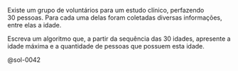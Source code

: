 <!-- Máximo e contagem simultâneas (idades) -->
::: {#exr-0042}
Existe um grupo de voluntários para um estudo clínico, perfazendo 30\ pessoas. Para cada uma delas foram coletadas diversas informações, entre elas a idade.

Escreva um algoritmo que, a partir da sequência das 30\ idades, apresente a idade máxima e a quantidade de pessoas que possuem esta idade.

@sol-0042
:::